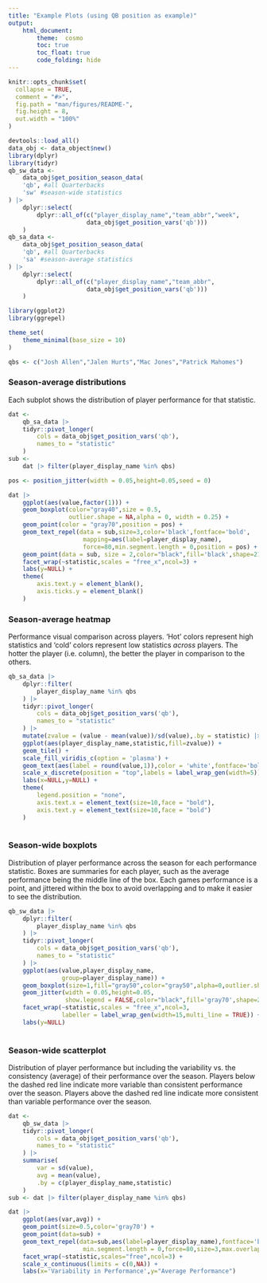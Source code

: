 ```yaml
---
title: "Example Plots (using QB position as example)"
output: 
    html_document:
        theme:  cosmo
        toc: true
        toc_float: true
        code_folding: hide
---
```


```r
knitr::opts_chunk$set(
  collapse = TRUE,
  comment = "#>",
  fig.path = "man/figures/README-",
  fig.height = 8,
  out.width = "100%"
)
```

```r
devtools::load_all()
data_obj <- data_object$new()
library(dplyr)
library(tidyr)
qb_sw_data <- 
    data_obj$get_position_season_data(
    'qb', #all Quarterbacks
    'sw' #season-wide statistics
) |> 
    dplyr::select(
        dplyr::all_of(c("player_display_name","team_abbr","week",
                      data_obj$get_position_vars('qb')))
    )
qb_sa_data <- 
    data_obj$get_position_season_data(
    'qb', #all Quarterbacks
    'sa' #season-average statistics
) |> 
    dplyr::select(
        dplyr::all_of(c("player_display_name","team_abbr",
                      data_obj$get_position_vars('qb')))
    )
```


```r
library(ggplot2)
library(ggrepel)

theme_set(
    theme_minimal(base_size = 10)
)

qbs <- c("Josh Allen","Jalen Hurts","Mac Jones","Patrick Mahomes")
```

### Season-average distributions

Each subplot shows the distribution of player performance for that statistic.

```r
dat <- 
    qb_sa_data |> 
    tidyr::pivot_longer(
        cols = data_obj$get_position_vars('qb'),
        names_to = "statistic"
    )
sub <- 
    dat |> filter(player_display_name %in% qbs)

pos <- position_jitter(width = 0.05,height=0.05,seed = 0)

dat |> 
    ggplot(aes(value,factor(1))) +
    geom_boxplot(color="gray40",size = 0.5,
                 outlier.shape = NA,alpha = 0, width = 0.25) +
    geom_point(color = "gray70",position = pos) +
    geom_text_repel(data = sub,size=3,color='black',fontface='bold',
                     mapping=aes(label=player_display_name),
                     force=80,min.segment.length = 0,position = pos) +
    geom_point(data = sub, size = 2,color="black",fill='black',shape=21,position = pos) +
    facet_wrap(~statistic,scales = "free_x",ncol=3) +
    labs(y=NULL) +
    theme(
        axis.text.y = element_blank(),
        axis.ticks.y = element_blank()
    )
```

### Season-average heatmap

Performance visual comparison across players. 'Hot' colors represent high statistics and 'cold' colors represent low statistics *across* players. The hotter the player (i.e. column), the better the player in comparison to the others.

```r
qb_sa_data |> 
    dplyr::filter(
        player_display_name %in% qbs
    ) |> 
    tidyr::pivot_longer(
        cols = data_obj$get_position_vars('qb'),
        names_to = "statistic"
    ) |> 
    mutate(zvalue = (value - mean(value))/sd(value),.by = statistic) |> 
    ggplot(aes(player_display_name,statistic,fill=zvalue)) +
    geom_tile() +
    scale_fill_viridis_c(option = 'plasma') +
    geom_text(aes(label = round(value,1)),color = 'white',fontface='bold') +
    scale_x_discrete(position = "top",labels = label_wrap_gen(width=5)) +
    labs(x=NULL,y=NULL) +
    theme(
        legend.position = "none",
        axis.text.x = element_text(size=10,face = "bold"),
        axis.text.y = element_text(size=10,face = "bold")
    )
    
```

### Season-wide boxplots

Distribution of player performance across the season for each performance statistic. Boxes are summaries for each player, such as the average performance being the middle line of the box. Each games performance is a point, and jittered within the box to avoid overlapping and to make it easier to see the distribution. 

```r
qb_sw_data |> 
    dplyr::filter(
        player_display_name %in% qbs
    ) |> 
    tidyr::pivot_longer(
        cols = data_obj$get_position_vars('qb'),
        names_to = "statistic"
    ) |> 
    ggplot(aes(value,player_display_name,
               group=player_display_name)) +
    geom_boxplot(size=1,fill="gray50",color="gray50",alpha=0,outlier.shape = NA) +
    geom_jitter(width = 0.05,height=0.05,
                show.legend = FALSE,color="black",fill='gray70',shape=21) +
    facet_wrap(~statistic,scales = "free_x",ncol=3,
               labeller = label_wrap_gen(width=15,multi_line = TRUE)) +
    labs(y=NULL)
    
```

### Season-wide scatterplot

Distribution of player performance but including the variability vs. the consistency (average) of their performance over the season. Players below the dashed red line indicate more variable than consistent performance over the season. Players above the dashed red line indicate more consistent than variable performance over the season.

```r
dat <- 
    qb_sw_data |> 
    tidyr::pivot_longer(
        cols = data_obj$get_position_vars('qb'),
        names_to = "statistic"
    ) |> 
    summarise(
        var = sd(value),
        avg = mean(value),
        .by = c(player_display_name,statistic)
    )
sub <- dat |> filter(player_display_name %in% qbs)

dat |> 
    ggplot(aes(var,avg)) +
    geom_point(size=0.5,color='gray70') +
    geom_point(data=sub) +
    geom_text_repel(data=sub,aes(label=player_display_name),fontface='bold',
                     min.segment.length = 0,force=80,size=3,max.overlaps = Inf) +
    facet_wrap(~statistic,scales="free",ncol=3) +
    scale_x_continuous(limits = c(0,NA)) +
    labs(x='Variability in Performance',y="Average Performance")




```
